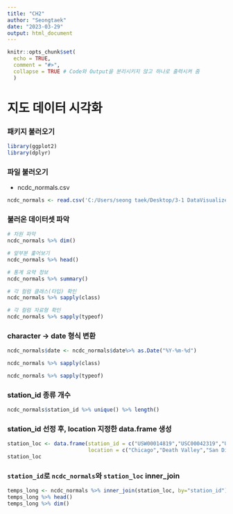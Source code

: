 ```yaml
---
title: "CH2"
author: "Seongtaek"
date: "2023-03-29"
output: html_document
---
```


```r
knitr::opts_chunk$set(
  echo = TRUE,
  comment = "#>",
  collapse = TRUE # Code와 Output을 분리시키지 않고 하나로 출력시켜 줌
  )
```

# 지도 데이터 시각화

### 패키지 불러오기
```r
library(ggplot2)
library(dplyr)
```
### 파일 불러오기
- ncdc_normals.csv
```r
ncdc_normals <- read.csv('C:/Users/seong taek/Desktop/3-1 DataVisualize/ncdc_normals.csv')
```

### 불러온 데이터셋 파악

```r
# 차원 파악
ncdc_normals %>% dim()

# 앞부분 훑어보기
ncdc_normals %>% head()

# 통계 요약 정보
ncdc_normals %>% summary()

# 각 컬럼 클래스(타입) 확인
ncdc_normals %>% sapply(class)

# 각 컬럼 자료형 확인
ncdc_normals %>% sapply(typeof)
```

### character → date 형식 변환

```r
ncdc_normals$date <- ncdc_normals$date%>% as.Date("%Y-%m-%d")

ncdc_normals %>% sapply(class)

ncdc_normals %>% sapply(typeof)
```

### station_id 종류 개수

```r
ncdc_normals$station_id %>% unique() %>% length()
```
### station_id 선정 후, location 지정한 data.frame 생성

```r
station_loc <- data.frame(station_id = c("USW00014819","USC00042319","USW00093107","USW00012918"),
                          location = c("Chicago","Death Valley","San Diego","Houston"))
station_loc
```

### `station_id`로 `ncdc_normals`와 `station_loc` inner_join 

```r
temps_long <- ncdc_normals %>% inner_join(station_loc, by="station_id")
temps_long %>% head()
temps_long %>% dim()
```

